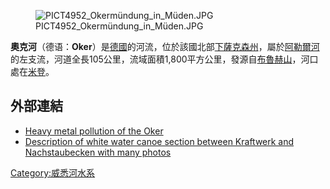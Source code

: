 [[Image:PICT4952_Okermündung_in_Müden.JPG|right]]

'''奧克河'''（德语：'''Oker'''）是[[德國|德國]]的河流，位於該國北部[[下薩克森州|下薩克森州]]，屬於[[阿勒爾河|阿勒爾河]]的左支流，河道全長105公里，流域面積1,800平方公里，發源自[[布魯赫山|布魯赫山]]，河口處在[[米登|米登]]。

==外部連結==
* [http://www.geoberg.de/text/mining/09022401.php Heavy metal pollution of the Oker]{{Wayback|url=http://www.geoberg.de/text/mining/09022401.php |date=20160306153019 }} {{de icon}}
* [http://www.rainriders.de Description of white water canoe section between Kraftwerk and Nachstaubecken with many photos] {{Wayback|url=http://www.rainriders.de/ |date=20201202023500 }} {{de icon}}

{{Germany-geo-stub}}
[[Category:威悉河水系|Category:威悉河水系]]